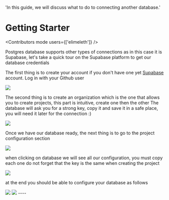 
  'In this guide, we will discuss what to do to connecting another database.'

# Getting Starter


<Contributors mode users={['elimeleth']} />



Postgres database supports other types of connections as in this case it is Supabase, let's take a quick tour on the Supabase platform to get our database credentials

The first thing is to create your account if you don't have one yet [Supabase](https://supabase.com/dashboard/sign-in?returnTo=%2Fsign-in) account.
Log in with your Github user

<Image src="https://i.imgur.com/P6b9jtU.jpg" />

The second thing is to create an organization which is the one that allows you to create projects, this part is intuitive, create one then the other
The database will ask you for a strong key, copy it and save it in a safe place, you will need it later for the connection :)

<Image src="https://i.imgur.com/BJNpXbv.jpg" />

Once we have our database ready, the next thing is to go to the project configuration section

<Image src="https://i.imgur.com/4s5LRvF.jpg" />

when clicking on database we will see all our configuration, you must copy each one do not forget that the key is the same when creating the project

<Image src="https://i.imgur.com/ZovUQLz.jpg" />

at the end you should be able to configure your database as follows

<Image src="https://i.imgur.com/BSQEPsX.png" />

<Image src="https://i.imgur.com/gCPzk3C.png" />
----

<Guides />

<Resources />

